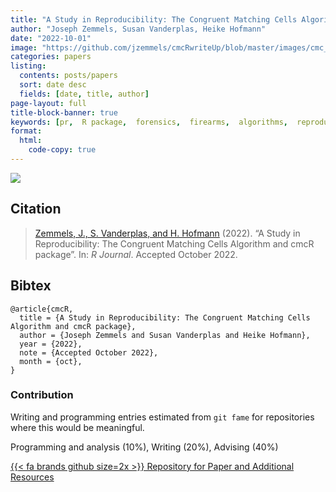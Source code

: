 ```yaml
---
title: "A Study in Reproducibility: The Congruent Matching Cells Algorithm and `cmcR` package"
author: "Joseph Zemmels, Susan Vanderplas, Heike Hofmann"
date: "2022-10-01"
image: "https://github.com/jzemmels/cmcRwriteUp/blob/master/images/cmc_illustration.PNG?raw=true"
categories: papers
listing:
  contents: posts/papers
  sort: date desc
  fields: [date, title, author]
page-layout: full
title-block-banner: true
keywords: [pr,  R package,  forensics,  firearms,  algorithms,  reproducibility,  machine learning]
format:
  html:
    code-copy: true
---
```

 
![](https://github.com/jzemmels/cmcRwriteUp/blob/master/images/cmc_illustration.PNG?raw=true){.preview-image}
 
## Citation
> <a name=bib-cmcR></a>[Zemmels, J., S. Vanderplas, and H. Hofmann](#cite-cmcR) (2022). “A Study in Reproducibility: The Congruent Matching Cells Algorithm and cmcR package”. In: _R Journal_. Accepted October 2022.

::: {.callout-note collapse='true'}
## Bibtex
```
@article{cmcR,
  title = {A Study in Reproducibility: The Congruent Matching Cells Algorithm and cmcR package},
  author = {Joseph Zemmels and Susan Vanderplas and Heike Hofmann},
  year = {2022},
  note = {Accepted October 2022},
  month = {oct},
}
```
:::



### Contribution

Writing and programming entries estimated from `git fame` for repositories where this would be meaningful.

Programming and analysis (10\%), Writing (20\%), Advising (40\%)

[{{< fa brands github size=2x >}} Repository for Paper and Additional Resources](https://github.com/jzemmels/cmcRwriteup){.btn .btn-tip role="button"}
